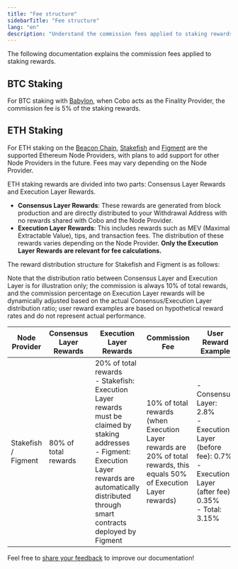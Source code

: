 ```yaml
---
title: "Fee structure"
sidebarTitle: "Fee structure"
lang: "en"
description: "Understand the commission fees applied to staking rewards in Cobo, including details for BTC and ETH staking."
---
```

The following documentation explains the commission fees applied to staking rewards.

## BTC Staking

For BTC staking with [Babylon](https://babylonlabs.io/), when Cobo acts as the Finality Provider, the commission fee is 5% of the staking rewards.

## ETH Staking

For ETH staking on the [Beacon Chain](https://ethereum.org/en/roadmap/beacon-chain/), [Stakefish](https://stake.fish/products/classic-staking) and [Figment](https://figment.io/) are the supported Ethereum Node Providers, with plans to add support for other Node Providers in the future. Fees may vary depending on the Node Provider.

ETH staking rewards are divided into two parts: Consensus Layer Rewards and Execution Layer Rewards.

- **Consensus Layer Rewards**: These rewards are generated from block production and are directly distributed to your Withdrawal Address with no rewards shared with Cobo and the Node Provider.
- **Execution Layer Rewards**: This includes rewards such as MEV (Maximal Extractable Value), tips, and transaction fees. The distribution of these rewards varies depending on the Node Provider. **Only the Execution Layer Rewards are relevant for fee calculations.**

The reward distribution structure for Stakefish and Figment is as follows:

<Note>Note that the distribution ratio between Consensus Layer and Execution Layer is for illustration only; the commission is always 10% of total rewards, and the commission percentage on Execution Layer rewards will be dynamically adjusted based on the actual Consensus/Execution Layer distribution ratio; user reward examples are based on hypothetical reward rates and do not represent actual performance.</Note>

| Node Provider | Consensus Layer Rewards | Execution Layer Rewards | Commission Fee | User Reward Example |
|---------------|------------------------|------------------------|--------------|-------------------------|
| Stakefish / Figment | 80% of total rewards | 20% of total rewards<br>- Stakefish: Execution Layer rewards must be claimed by staking addresses<br>- Figment: Execution Layer rewards are automatically distributed through smart contracts deployed by Figment | 10% of total rewards<br>(when Execution Layer rewards are 20% of total rewards, this equals 50% of Execution Layer rewards) | - Consensus Layer: 2.8%<br>- Execution Layer (before fee): 0.7%<br>- Execution Layer (after fee): 0.35%<br>- Total: 3.15%|

<Tip>Feel free to [share your feedback](https://forms.zohopublic.com/cobo/form/DocumentFeedbackForm/formperma/QvLOhxJv1_JMsJ-1dleZ8Itb_7rzN-LtgvsDdxosoVI?referrername=manuals) to improve our documentation!</Tip>
